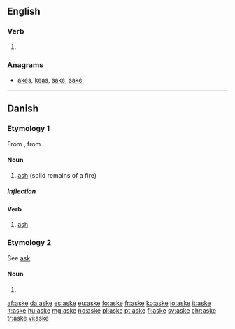 ==English==

===Verb===
{{en-verb|ask|es}}

# {{obsolete spelling of|ask}}

===Anagrams===
* [[akes#English|akes]], [[keas#English|keas]], [[sake#English|sake]], [[saké#English|saké]]

----

==Danish==

===Etymology 1===
From {{etyl|non|da}} {{term|aska|||lang=non}}, from {{etyl|gem-pro|da}} {{term/t|gem-pro|*askǭ}}.

====Noun====
{{da-noun|n|r}}

# [[ash]] (solid remains of a fire)

=====Inflection=====
{{da-noun-infl|n|r}}

====Verb====
{{da-verb|ask|aske|asker|askede|har|asket}}

# [[ash]]

===Etymology 2===
See [[ask#Danish|ask]]

====Noun====
{{head|da|noun form|g=c}}

# {{form of|plural indefinite|ask|lang=da}}

[[af:aske]]
[[da:aske]]
[[es:aske]]
[[eu:aske]]
[[fo:aske]]
[[fr:aske]]
[[ko:aske]]
[[io:aske]]
[[it:aske]]
[[lt:aske]]
[[hu:aske]]
[[mg:aske]]
[[no:aske]]
[[pl:aske]]
[[pt:aske]]
[[fi:aske]]
[[sv:aske]]
[[chr:aske]]
[[tr:aske]]
[[vi:aske]]